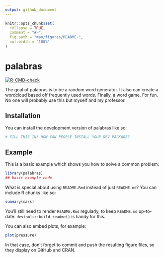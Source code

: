```yaml
---
output: github_document
---
```


<!-- README.md is generated from README.Rmd. Please edit that file -->

```r
knitr::opts_chunk$set(
  collapse = TRUE,
  comment = "#>",
  fig.path = "man/figures/README-",
  out.width = "100%"
)
```

# palabras

<!-- badges: start -->
[![R-CMD-check](https://github.com/stemterminalgutter/palabras/actions/workflows/R-CMD-check.yaml/badge.svg)](https://github.com/stemterminalgutter/palabras/actions/workflows/R-CMD-check.yaml)
<!-- badges: end -->

The goal of palabras is to be a random word generator. It also can create a 
 wordcloud based off frequently used words. Finally, a word game. For fun. 
 No one will probably use this but myself and my professor. 

## Installation

You can install the development version of palabras like so:

``` r
# FILL THIS IN! HOW CAN PEOPLE INSTALL YOUR DEV PACKAGE?
```

## Example

This is a basic example which shows you how to solve a common problem:

```r
library(palabras)
## basic example code
```

What is special about using `README.Rmd` instead of just `README.md`? You can include R chunks like so:

```r
summary(cars)
```

You'll still need to render `README.Rmd` regularly, to keep `README.md` up-to-date. `devtools::build_readme()` is handy for this.

You can also embed plots, for example:

```r
plot(pressure)
```

In that case, don't forget to commit and push the resulting figure files, so they display on GitHub and CRAN.
